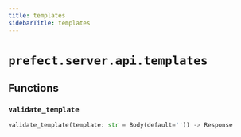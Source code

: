 ```yaml
---
title: templates
sidebarTitle: templates
---
```


# `prefect.server.api.templates`

## Functions

### `validate_template` <sup><a href="https://github.com/prefecthq/prefect/blob/main/src/prefect/server/api/templates.py#L24"><Icon icon="github" size="14" /></a></sup>

```python
validate_template(template: str = Body(default='')) -> Response
```
